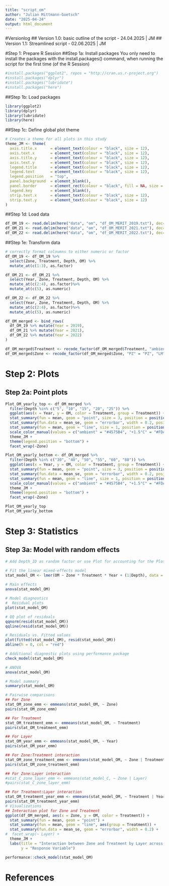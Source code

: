 ```yaml
---
title: "script_om"
author: "Julian Mittmann-Goetsch"
date: "2025-04-24"
output: html_document
---
```

#Versionlog 
## Version 1.0: basic outline of the script - 24.04.2025 | JM
## Version 1.1: Streamlined script - 02.06.2025 | JM

#Step 1: Prepare R Session
##Step 1a: Install packages
You only need to install the packages with the install.packages() command, when running the script for the first time (of the R Session)
```r
#install.packages("ggplot2", repos = "http://cran.us.r-project.org") 
#install.packages("dplyr")    
#install.packages("lubridate")
#install.packages("here")
```

##Step 1b: Load packages
```r
library(ggplot2)
library(dplyr)
library(lubridate)
library(here)
```

##Step 1c: Define global plot theme
```r
# Creates a theme for all plots in this study 
theme_JM <- theme(
  axis.title.x      = element_text(colour = "black", size = 12),
  axis.text.x       = element_text(colour = "black", size = 12), 
  axis.title.y      = element_text(colour = "black", size = 12),
  axis.text.y       = element_text(colour = "black", size = 12), 
  legend.title      = element_text(colour = "black", size = 12),
  legend.text       = element_text(colour = "black", size = 12), 
  legend.position   = "top",
  panel.background  = element_blank(), 
  panel.border      = element_rect(colour = "black", fill = NA, size = 1.2),
  legend.key        = element_blank(),
  strip.text.x      = element_text(colour = "black", size = 12),
  strip.text.y      = element_text(colour = "black", size = 12)
)
```

##Step 1d: Load data
```r
df_OM_19 <- read.delim(here("data", "om", "df_OM_MERIT_2019.txt"), dec=".", sep="\t")    # L0 raw data MERIT OM 2019 @Hao Tang
df_OM_21 <- read.delim(here("data", "om", "df_OM_MERIT_2021.txt"), dec=".", sep="\t")    # L0 raw data MERIT OM 2021 @JulianMiGoe, @Lea Rebentisch
df_OM_22 <- read.delim(here("data", "om", "df_OM_MERIT_2022.txt"), dec=".", sep="\t")    # L0 raw data MERIT OM 2021 @JulianMiGoe
```

##Step 1e: Transform data
```r
# correctly format coloumns to either numeric or factor
df_OM_19 <- df_OM_19 %>% 
  select(Zone, Treatment, Depth, OM) %>%
  mutate_at(c(1:3), as.factor)

df_OM_21 <- df_OM_21 %>% 
  select(Year, Zone, Treatment, Depth, OM) %>%
  mutate_at(c(2:4), as.factor)%>%
  mutate_at(c(5), as.numeric)

df_OM_22 <- df_OM_22 %>% 
  select(Year, Zone, Treatment, Depth, OM) %>%
  mutate_at(c(2:4), as.factor)%>%
  mutate_at(c(5), as.numeric)

df_OM_merged <- bind_rows(
  df_OM_19 %>% mutate(Year = 2019),
  df_OM_21 %>% mutate(Year = 2021),
  df_OM_22 %>% mutate(Year = 2022)
)

df_OM_merged$Treatment <- recode_factor(df_OM_merged$Treatment, "ambient" = "ambient", "+1.5C" = "+1.5°C", "+3.0C" = "+3.0°C")
df_OM_merged$Zone <- recode_factor(df_OM_merged$Zone, "PZ" = "PZ", "LM" = "LM", "HM" = "HM")
```


# Step 2: Plots
## Step 2a: Point plots
```r
Plot_OM_yearly_top <- df_OM_merged %>%
  filter(Depth %in% c("5", "10", "15", "20", "25")) %>%
  ggplot(aes(x = Year, y = OM, color = Treatment, group = Treatment)) +
  stat_summary(fun = mean, geom = "point", size = 3, position = position_dodge(width = 0.2)) +
  stat_summary(fun.data = mean_se, geom = "errorbar", width = 0.2, position = position_dodge(width = 0.2)) +
  stat_summary(fun = mean, geom = "line", size = 1, position = position_dodge(width = 0.2)) +
  scale_color_manual(values = c("ambient" = "#4575B4", "+1.5°C" = "#FDAE61", "+3.0°C" = "#D73027"), name = "Warming treatment:") +
  theme_JM +
  theme(legend.position = "bottom") +
  facet_wrap(~Zone) 

Plot_OM_yearly_bottom <- df_OM_merged %>%
  filter(Depth %in% c("30", "40", "50", "55", "60", "80")) %>%
  ggplot(aes(x = Year, y = OM, color = Treatment, group = Treatment)) +
  stat_summary(fun = mean, geom = "point", size = 3, position = position_dodge(width = 0.2)) +
  stat_summary(fun.data = mean_se, geom = "errorbar", width = 0.2, position = position_dodge(width = 0.2)) +
  stat_summary(fun = mean, geom = "line", size = 1, position = position_dodge(width = 0.2)) +
  scale_color_manual(values = c("ambient" = "#4575B4", "+1.5°C" = "#FDAE61", "+3.0°C" = "#D73027")) +
  theme_JM +
  theme(legend.position = "bottom") +
  facet_wrap(~Zone) 

Plot_OM_yearly_top
Plot_OM_yearly_bottom
```

# Step 3: Statistics
## Step 3a: Model with random effects
```r
# Add Depth_ID as random factor or use Plot for accounting for the Plots not just the cores being non-independent

# Fit the linear mixed-effects model
stat_model_OM <- lmer(OM ~ Zone * Treatment * Year + (1|Depth), data = df_OM_merged %>% filter(Depth %in% c("5", "10", "15", "20", "25"))) 
 
# Main effects
anova(stat_model_OM)

# Model diagnostics
#  Residual plots
plot(stat_model_OM)

# QQ plot of residuals
qqnorm(resid(stat_model_OM))
qqline(resid(stat_model_OM))

# Residuals vs. Fitted values
plot(fitted(stat_model_OM), resid(stat_model_OM))
abline(h = 0, col = "red")

# Additional diagnostic plots using performance package
check_model(stat_model_OM)

# ANOVA
anova(stat_model_OM)

# Model summary
summary(stat_model_OM)

# Pairwise comparisons
## For Zone
stat_OM_zone_emm <- emmeans(stat_model_OM, ~ Zone)
pairs(stat_OM_zone_emm)

## For Treatment
stat_OM_treatment_emm <- emmeans(stat_model_OM, ~ Treatment)
pairs(stat_OM_treatment_emm)

## For Layer
stat_OM_year_emm <- emmeans(stat_model_OM, ~ Year)
pairs(stat_OM_year_emm)

## For Zone:Treatment interaction
stat_OM_zone_treatment_emm <- emmeans(stat_model_OM, ~ Zone | Treatment)
pairs(stat_OM_zone_treatment_emm)

## For Zone:Layer interaction
#stat_C_zone_layer_emm <- emmeans(stat_model_C, ~ Zone | Layer)
#pairs(stat_C_zone_layer_emm)

## For Treatment:Layer interaction
stat_OM_treatment_year_emm <- emmeans(stat_model_OM, ~ Treatment | Year)
pairs(stat_OM_treatment_year_emm)
# Visualizations
## Interaction plot for Zone and Treatment
ggplot(df_OM_merged, aes(x = Zone, y = OM, color = Treatment)) +
  stat_summary(fun = mean, geom = "point") +
  stat_summary(fun = mean, geom = "line", aes(group = Treatment)) +
  stat_summary(fun.data = mean_se, geom = "errorbar", width = 0.2) +
#  facet_wrap(~ Layer) +
  theme_JM +
  labs(title = "Interaction between Zone and Treatment by Layer across all Enzymes",
       y = "Response Variable")

performance::check_model(stat_model_OM)
```


# References
```r

```

